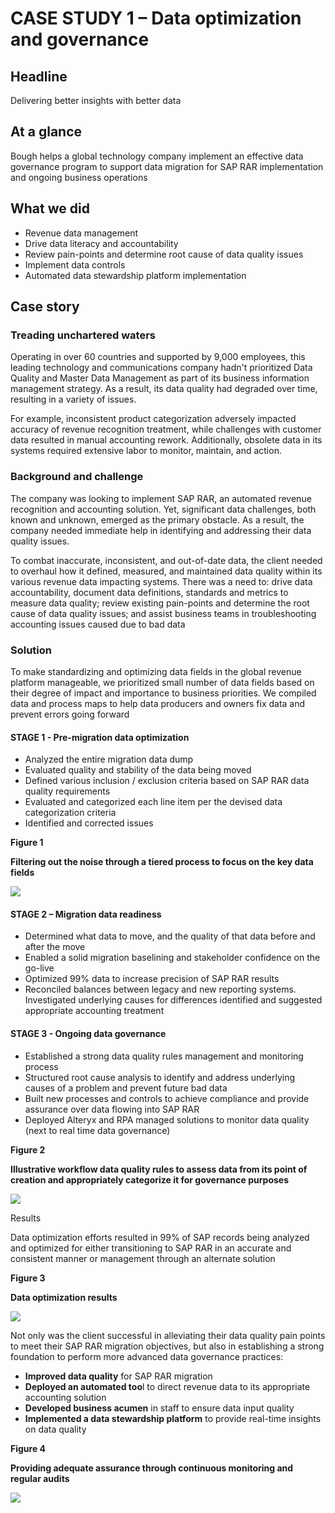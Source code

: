 # **CASE STUDY 1 – Data optimization and governance**

## Headline

Delivering better insights with better data

## At a glance

Bough helps a global technology company implement an effective data governance program to support data migration for SAP RAR implementation and ongoing business operations

## What we did

* Revenue data management
* Drive data literacy and accountability
* Review pain-points and determine root cause of data quality issues
* Implement data controls
* Automated data stewardship platform implementation

## Case story

### Treading unchartered waters

Operating in over 60 countries and supported by 9,000 employees, this leading technology and communications company hadn't prioritized Data Quality and Master Data Management as part of its business information management strategy. As a result, its data quality had degraded over time, resulting in a variety of issues.

For example, inconsistent product categorization adversely impacted accuracy of revenue recognition treatment, while challenges with customer data resulted in manual accounting rework. Additionally, obsolete data in its systems required extensive labor to monitor, maintain, and action.

### Background and challenge

The company was looking to implement SAP RAR, an automated revenue recognition and accounting solution. Yet, significant data challenges, both known and unknown, emerged as the primary obstacle. As a result, the company needed immediate help in identifying and addressing their data quality issues.

To combat inaccurate, inconsistent, and out-of-date data, the client needed to overhaul how it defined, measured, and maintained data quality within its various revenue data impacting systems. There was a need to: drive data accountability, document data definitions, standards and metrics to measure data quality; review existing pain-points and determine the root cause of data quality issues; and assist business teams in troubleshooting accounting issues caused due to bad data

### Solution

To make standardizing and optimizing data fields in the global revenue platform manageable, we prioritized small number of data fields based on their degree of impact and importance to business priorities. We compiled data and process maps to help data producers and owners fix data and prevent errors going forward

#### STAGE 1 - Pre-migration data optimization

* Analyzed the entire migration data dump
* Evaluated quality and stability of the data being moved
* Defined various inclusion / exclusion criteria based on SAP RAR data quality requirements
* Evaluated and categorized each line item per the devised data categorization criteria
* Identified and corrected issues

**Figure 1**

**Filtering out the noise through a tiered process to focus on the key data fields**

![](/content/case-studies/images/CS1/0.jpg)

#### STAGE 2 – Migration data readiness

* Determined what data to move, and the quality of that data before and after the move
* Enabled a solid migration baselining and stakeholder confidence on the go-live
* Optimized 99% data to increase precision of SAP RAR results
* Reconciled balances between legacy and new reporting systems. Investigated underlying causes for differences identified and suggested appropriate accounting treatment

#### STAGE 3 - Ongoing data governance

* Established a strong data quality rules management and monitoring process
* Structured root cause analysis to identify and address underlying causes of a problem and prevent future bad data
* Built new processes and controls to achieve compliance and provide assurance over data flowing into SAP RAR
* Deployed Alteryx and RPA managed solutions to monitor data quality (next to real time data governance)

**Figure 2**

**Illustrative workflow data quality rules to assess data from its point of creation and appropriately categorize it for governance purposes**

![](/content/case-studies/images/CS1/1.jpg)

Results

Data optimization efforts resulted in 99% of SAP records being analyzed and optimized for either transitioning to SAP RAR in an accurate and consistent manner or management through an alternate solution

**Figure 3**

**Data optimization results**

**![](/content/case-studies/images/CS1/2.jpg)**

Not only was the client successful in alleviating their data quality pain points to meet their SAP RAR migration objectives, but also in establishing a strong foundation to perform more advanced data governance practices:

* **Improved data quality** for SAP RAR migration
* **Deployed an automated too**l to direct revenue data to its appropriate accounting solution
* **Developed business acumen** in staff to ensure data input quality
* **Implemented a data stewardship platform** to provide real-time insights on data quality

**Figure 4**

**Providing adequate assurance through continuous monitoring and regular audits**

![](/content/case-studies/images/CS1/3.jpg)

